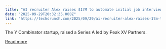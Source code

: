 ```yaml
---
title: "AI recruiter Alex raises $17M to automate initial job interviews"
date: "2025-09-29T20:32:35.000Z"
link: "https://techcrunch.com/2025/09/29/ai-recruiter-alex-raises-17m-to-automate-initial-job-interviews/"
---
```


The Y Combinator startup, raised a Series A led by Peak XV Partners.

[Read more](https://techcrunch.com/2025/09/29/ai-recruiter-alex-raises-17m-to-automate-initial-job-interviews/)
